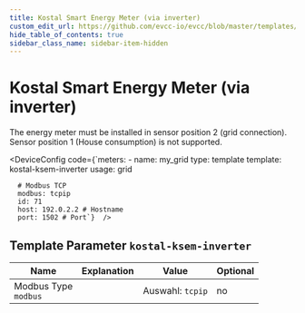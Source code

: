 ```yaml
---
title: Kostal Smart Energy Meter (via inverter)
custom_edit_url: https://github.com/evcc-io/evcc/blob/master/templates/definition/meter/kostal-ksem-inverter.yaml
hide_table_of_contents: true
sidebar_class_name: sidebar-item-hidden
---
```



# Kostal Smart Energy Meter (via inverter)

<div className="device-detail-container">
  <div className="device-detail-content">
    <DeviceFeatures features="" />

The energy meter must be installed in sensor position 2 (grid connection). Sensor position 1 (House consumption) is not supported.


<DeviceConfig code={`meters:
    - name: my_grid
      type: template
      template: kostal-ksem-inverter
      usage: grid
      
      # Modbus TCP
      modbus: tcpip
      id: 71
      host: 192.0.2.2 # Hostname
      port: 1502 # Port`}  />
  </div>
  <div className="device-detail-icon">
    <evcc-icon
      type="meter"
      name="kostal-smart-energy-meter-via-inverter"
      size="400px"
      alt="Kostal Smart Energy Meter (via inverter)"
      className="device-detail-icon-img"
    ></evcc-icon>
  </div>
</div>

## Template Parameter `kostal-ksem-inverter`

| Name | Explanation | Value | Optional |
|-----------|-------------|-------|----------|
| Modbus Type<br/>`modbus` |  | Auswahl: `tcpip` | no |

